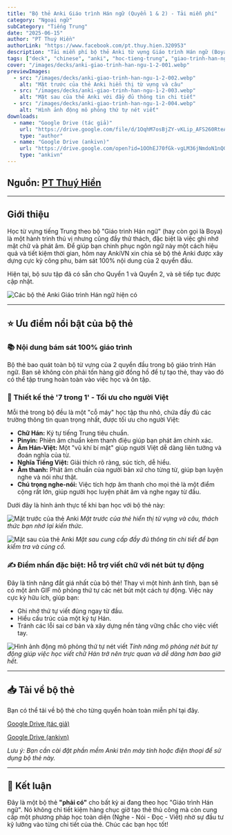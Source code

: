 ```yaml
---
title: "Bộ thẻ Anki Giáo trình Hán ngữ (Quyển 1 & 2) - Tải miễn phí"
category: "Ngoại ngữ"
subCategory: "Tiếng Trung"
date: "2025-06-15"
author: "PT Thuý Hiền"
authorLink: "https://www.facebook.com/pt.thuy.hien.320953"
description: "Tải miễn phí bộ thẻ Anki từ vựng Giáo trình Hán ngữ (Boya) quyển 1 và 2. Bộ thẻ đầy đủ chữ Hán, Pinyin, Hán-Việt, âm thanh, và đặc biệt là hình ảnh thứ tự nét viết tự động."
tags: ["deck", "chinese", "anki", "hoc-tieng-trung", "giao-trinh-han-ngu", "boya", "flashcard", "tu-vung"]
cover: "/images/decks/anki-giao-trinh-han-ngu-1-2-001.webp"
previewImages:
  - src: "/images/decks/anki-giao-trinh-han-ngu-1-2-002.webp"
    alt: "Mặt trước của thẻ Anki hiển thị từ vựng và câu"
  - src: "/images/decks/anki-giao-trinh-han-ngu-1-2-003.webp"
    alt: "Mặt sau của thẻ Anki với đầy đủ thông tin chi tiết"
  - src: "/images/decks/anki-giao-trinh-han-ngu-1-2-004.webp"
    alt: "Hình ảnh động mô phỏng thứ tự nét viết"
downloads:
  - name: "Google Drive (tác giả)"
    url: "https://drive.google.com/file/d/1OqhM7osBjZY-vKLip_AFS260RteAYd9T/view"
    type: "author"
  - name: "Google Drive (ankivn)"
    url: "https://drive.google.com/open?id=1OOhEJ70fGk-vgLM36jNmdoN1nQGObSEK&usp=drive_fs"
    type: "ankivn"
---
```


## Nguồn: [PT Thuý Hiền](https://www.facebook.com/pt.thuy.hien.320953)

---

## Giới thiệu

Học từ vựng tiếng Trung theo bộ "Giáo trình Hán ngữ" (hay còn gọi là Boya) là một hành trình thú vị nhưng cũng đầy thử thách, đặc biệt là việc ghi nhớ mặt chữ và phát âm. Để giúp bạn chinh phục ngôn ngữ này một cách hiệu quả và tiết kiệm thời gian, hôm nay AnkiVN xin chia sẻ bộ thẻ Anki được xây dựng cực kỳ công phu, bám sát 100% nội dung của 2 quyển đầu.

Hiện tại, bộ sưu tập đã có sẵn cho Quyển 1 và Quyển 2, và sẽ tiếp tục được cập nhật.

![Các bộ thẻ Anki Giáo trình Hán ngữ hiện có](/images/decks/anki-giao-trinh-han-ngu-1-2-001.webp)

---

## ⭐ Ưu điểm nổi bật của bộ thẻ

### 📚 Nội dung bám sát 100% giáo trình
Bộ thẻ bao quát toàn bộ từ vựng của 2 quyển đầu trong bộ giáo trình Hán ngữ. Bạn sẽ không còn phải tốn hàng giờ đồng hồ để tự tạo thẻ, thay vào đó có thể tập trung hoàn toàn vào việc học và ôn tập.

### 📇 Thiết kế thẻ '7 trong 1' - Tối ưu cho người Việt
Mỗi thẻ trong bộ đều là một "cỗ máy" học tập thu nhỏ, chứa đầy đủ các trường thông tin quan trọng nhất, được tối ưu cho người Việt:

- **Chữ Hán:** Ký tự tiếng Trung tiêu chuẩn.
- **Pinyin:** Phiên âm chuẩn kèm thanh điệu giúp bạn phát âm chính xác.
- **Âm Hán-Việt:** Một "vũ khí bí mật" giúp người Việt dễ dàng liên tưởng và đoán nghĩa của từ.
- **Nghĩa Tiếng Việt:** Giải thích rõ ràng, súc tích, dễ hiểu.
- **Âm thanh:** Phát âm chuẩn của người bản xứ cho từng từ, giúp bạn luyện nghe và nói như thật.
- **Chú trọng nghe-nói:** Việc tích hợp âm thanh cho mọi thẻ là một điểm cộng rất lớn, giúp người học luyện phát âm và nghe ngay từ đầu.

Dưới đây là hình ảnh thực tế khi bạn học với bộ thẻ này:

![Mặt trước của thẻ Anki](/images/decks/anki-giao-trinh-han-ngu-1-2-002.webp)
*Mặt trước của thẻ hiển thị từ vựng và câu, thách thức bạn nhớ lại kiến thức.*

![Mặt sau của thẻ Anki](/images/decks/anki-giao-trinh-han-ngu-1-2-003.webp)
*Mặt sau cung cấp đầy đủ thông tin chi tiết để bạn kiểm tra và củng cố.*

### ✍️ Điểm nhấn đặc biệt: Hỗ trợ viết chữ với nét bút tự động
Đây là tính năng đắt giá nhất của bộ thẻ! Thay vì một hình ảnh tĩnh, bạn sẽ có một ảnh GIF mô phỏng thứ tự các nét bút một cách tự động. Việc này cực kỳ hữu ích, giúp bạn:
- Ghi nhớ thứ tự viết đúng ngay từ đầu.
- Hiểu cấu trúc của một ký tự Hán.
- Tránh các lỗi sai cơ bản và xây dựng nền tảng vững chắc cho việc viết tay.

![Hình ảnh động mô phỏng thứ tự nét viết](/images/decks/anki-giao-trinh-han-ngu-1-2-004.webp)
*Tính năng mô phỏng nét bút tự động giúp việc học viết chữ Hán trở nên trực quan và dễ dàng hơn bao giờ hết.*

---

## 📥 Tải về bộ thẻ
Bạn có thể tải về bộ thẻ cho từng quyển hoàn toàn miễn phí tại đây.

[Google Drive (tác giả)](https://drive.google.com/file/d/1OqhM7osBjZY-vKLip_AFS260RteAYd9T/view)

[Google Drive (ankivn)](https://drive.google.com/open?id=1OOhEJ70fGk-vgLM36jNmdoN1nQGObSEK&usp=drive_fs)

*Lưu ý: Bạn cần cài đặt phần mềm Anki trên máy tính hoặc điện thoại để sử dụng bộ thẻ này.*

---

## 🎯 Kết luận
Đây là một bộ thẻ **"phải có"** cho bất kỳ ai đang theo học "Giáo trình Hán ngữ". Nó không chỉ tiết kiệm hàng chục giờ tạo thẻ thủ công mà còn cung cấp một phương pháp học toàn diện (Nghe - Nói - Đọc - Viết) nhờ sự đầu tư kỹ lưỡng vào từng chi tiết của thẻ. Chúc các bạn học tốt!